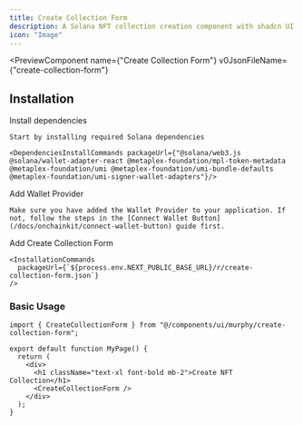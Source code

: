 ```yaml
---
title: Create Collection Form
description: A Solana NFT collection creation component with shadcn UI styling
icon: "Image"
---
```


<PreviewComponent
  name={"Create Collection Form"}
  v0JsonFileName={"create-collection-form"}
>
  <CreateCollectionForm />
</PreviewComponent>

## Installation

<Steps>
  <Step>
    Install dependencies

    Start by installing required Solana dependencies

    <DependenciesInstallCommands packageUrl={"@solana/web3.js @solana/wallet-adapter-react @metaplex-foundation/mpl-token-metadata @metaplex-foundation/umi @metaplex-foundation/umi-bundle-defaults @metaplex-foundation/umi-signer-wallet-adapters"}/>

  </Step>

  <Step>
    Add Wallet Provider

    Make sure you have added the Wallet Provider to your application. If not, follow the steps in the [Connect Wallet Button](/docs/onchainkit/connect-wallet-button) guide first.

  </Step>

  <Step>
    Add Create Collection Form

    <InstallationCommands
      packageUrl={`${process.env.NEXT_PUBLIC_BASE_URL}/r/create-collection-form.json`}
    />

  </Step>
</Steps>

### Basic Usage

```tsx
import { CreateCollectionForm } from "@/components/ui/murphy/create-collection-form";
```

```tsx
export default function MyPage() {
  return (
    <div>
      <h1 className="text-xl font-bold mb-2">Create NFT Collection</h1>
      <CreateCollectionForm />
    </div>
  );
}
```
